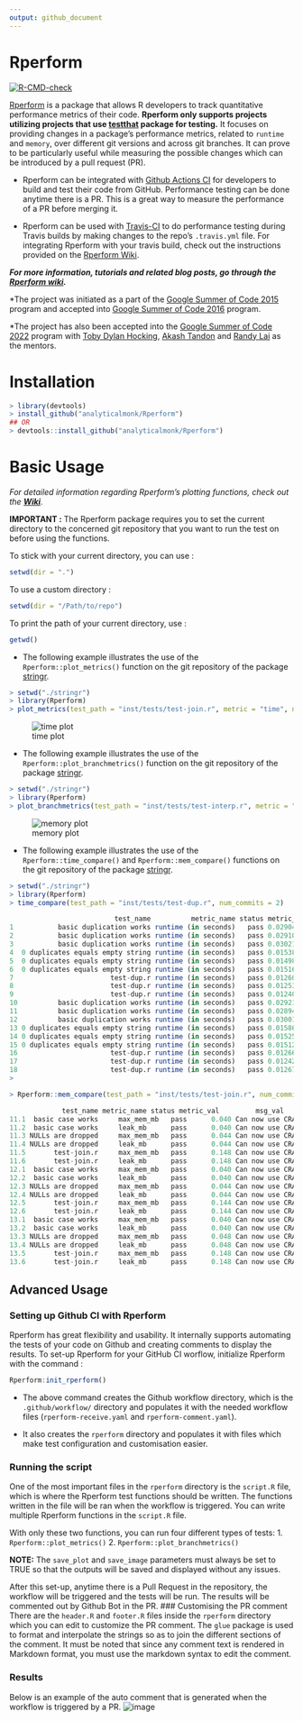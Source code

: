 ```yaml
---
output: github_document
---
```


<!-- README.md is generated from README.Rmd. Please edit that file -->

# Rperform

[![R-CMD-check](https://github.com/EngineerDanny/Rperform/workflows/R-CMD-check/badge.svg)](https://github.com/EngineerDanny/Rperform/actions)

[Rperform](https://github.com/analyticalmonk/Rperform) is a package that allows R developers to track quantitative performance metrics of their code. **Rperform only supports projects utilizing projects that use [testthat](https://github.com/r-lib/testthat) package for testing.**  It focuses on providing changes in a package’s performance metrics, related to `runtime` and `memory`, over different git versions and across git branches. It can prove to be particularly useful while measuring the possible changes which can be introduced by a pull request (PR).

- Rperform can be integrated with [Github Actions CI](https://github.com/features/actions) for developers to build and test their code from GitHub. Performance testing can be done anytime there is a PR. This is a great way to measure the performance of a PR before merging it.

- Rperform can be used with [Travis-CI](https://www.travis-ci.com) to do performance testing during Travis builds by making changes to the repo’s `.travis.yml` file. For integrating Rperform with your travis build, check out the instructions provided on the [Rperform Wiki](https://github.com/analyticalmonk/Rperform/wiki/Integrating-Rperform-with-Travis-CI).




***For more information, tutorials and related blog posts, go through the [Rperform wiki](https://github.com/analyticalmonk/Rperform/wiki/Integrating-Rperform-with-Travis-CI).***

*The project was initiated as a part of the [Google Summer of Code 2015](https://github.com/rstats-gsoc/gsoc2015/wiki/Test-timings-on-Travis) program and accepted into [Google Summer of Code 2016](https://github.com/rstats-gsoc/gsoc2016/wiki/Rperform:-Performance-analysis-of-R-package-code) program.

*The project has also been accepted into the [Google Summer of Code 2022](https://github.com/rstats-gsoc/gsoc2022/wiki/Rperform) program with [Toby Dylan Hocking](https://github.com/tdhock), [Akash Tandon](https://github.com/analyticalmonk) and [Randy Lai](mailto:randy.cs.lai@gmail.com) as the mentors.

# Installation
``` r
> library(devtools)
> install_github("analyticalmonk/Rperform")
## OR
> devtools::install_github("analyticalmonk/Rperform")
```

# Basic Usage

*For detailed information regarding Rperform’s plotting functions, check out the [**Wiki**](https://github.com/analyticalmonk/Rperform/wiki/Plotting-package-metrics-with-Rperform).*

**IMPORTANT :** The Rperform package requires you to set the current directory to the concerned git repository that you want to run the test on before using the functions. 

To stick with your current directory, you can use :

``` r
setwd(dir = ".")
```
To use a custom directory :
``` r
setwd(dir = "/Path/to/repo")
```

To print the path of your current directory, use :
``` r
getwd()
```


-   The following example illustrates the use of the `Rperform::plot_metrics()` function on the git repository of the package [stringr](https://github.com/EngineerDanny/stringr).

<!-- end list -->

``` r
> setwd("./stringr")
> library(Rperform)
> plot_metrics(test_path = "inst/tests/test-join.r", metric = "time", num_commits = 10, save_data = FALSE, save_plots = FALSE)
```

![time plot](images/Rplot_time_updated.png)

-   The following example illustrates the use of the `Rperform::plot_branchmetrics()` function on the git repository of the package [stringr](https://github.com/EngineerDanny/stringr).

<!-- end list -->

``` r
> setwd("./stringr")
> library(Rperform)
> plot_branchmetrics(test_path = "inst/tests/test-interp.r", metric = "memory", branch1 = "rperform_test", branch2 = "master", save_data = F, save_plots = F)
```

![memory plot](images/Rplot_branchmem.jpeg)

-   The following example illustrates the use of the `Rperform::time_compare()` and `Rperform::mem_compare()` functions on the git repository of the package [stringr](https://github.com/EngineerDanny/stringr).

<!-- end list -->

``` r
> setwd("./stringr")
> library(Rperform)
> time_compare(test_path = "inst/tests/test-dup.r", num_commits = 2)

                          test_name          metric_name status metric_val  message          date_time
1           basic duplication works runtime (in seconds)   pass 0.02904030  update           2022-06-28 09:38:26      
2           basic duplication works runtime (in seconds)   pass 0.02910049  update           2022-06-28 09:38:26     
3           basic duplication works runtime (in seconds)   pass 0.03021192  update           2022-06-28 09:38:26     
4  0 duplicates equals empty string runtime (in seconds)   pass 0.01538062  update           2022-06-28 09:38:26    
5  0 duplicates equals empty string runtime (in seconds)   pass 0.01498333  update           2022-06-28 09:38:26 
6  0 duplicates equals empty string runtime (in seconds)   pass 0.01516619  update           2022-06-28 09:38:26  
7                        test-dup.r runtime (in seconds)   pass 0.01260504  update           2022-06-28 09:38:26
8                        test-dup.r runtime (in seconds)   pass 0.01253468  update           2022-06-28 09:38:26
9                        test-dup.r runtime (in seconds)   pass 0.01240689  update           2022-06-28 09:38:26
10          basic duplication works runtime (in seconds)   pass 0.02921783  update git igno  2022-06-28 09:25:42
11          basic duplication works runtime (in seconds)   pass 0.02894895  update git igno  2022-06-28 09:25:42
12          basic duplication works runtime (in seconds)   pass 0.03001007  update git igno  2022-06-28 09:25:42
13 0 duplicates equals empty string runtime (in seconds)   pass 0.01586163  update git igno  2022-06-28 09:25:42
14 0 duplicates equals empty string runtime (in seconds)   pass 0.01525475  update git igno  2022-06-28 09:25:42
15 0 duplicates equals empty string runtime (in seconds)   pass 0.01512830  update git igno  2022-06-28 09:25:42
16                       test-dup.r runtime (in seconds)   pass 0.01266998  update git igno  2022-06-28 09:25:42
17                       test-dup.r runtime (in seconds)   pass 0.01242419  update git igno  2022-06-28 09:25:42
18                       test-dup.r runtime (in seconds)   pass 0.01267261  update git igno  2022-06-28 09:25:42
> 
```

``` r
> Rperform::mem_compare(test_path = "inst/tests/test-join.r", num_commits = 1)

             test_name metric_name status metric_val         msg_val           date_time
11.1  basic case works     max_mem_mb   pass      0.040 Can now use CRA 2015-01-08 14:09:43
11.2  basic case works     leak_mb      pass      0.040 Can now use CRA 2015-01-08 14:09:43
11.3 NULLs are dropped     max_mem_mb   pass      0.044 Can now use CRA 2015-01-08 14:09:43
11.4 NULLs are dropped     leak_mb      pass      0.044 Can now use CRA 2015-01-08 14:09:43
11.5       test-join.r     max_mem_mb   pass      0.148 Can now use CRA 2015-01-08 14:09:43
11.6       test-join.r     leak_mb      pass      0.148 Can now use CRA 2015-01-08 14:09:43
12.1  basic case works     max_mem_mb   pass      0.040 Can now use CRA 2015-01-08 14:09:43
12.2  basic case works     leak_mb      pass      0.040 Can now use CRA 2015-01-08 14:09:43
12.3 NULLs are dropped     max_mem_mb   pass      0.044 Can now use CRA 2015-01-08 14:09:43
12.4 NULLs are dropped     leak_mb      pass      0.044 Can now use CRA 2015-01-08 14:09:43
12.5       test-join.r     max_mem_mb   pass      0.144 Can now use CRA 2015-01-08 14:09:43
12.6       test-join.r     leak_mb      pass      0.144 Can now use CRA 2015-01-08 14:09:43
13.1  basic case works     max_mem_mb   pass      0.040 Can now use CRA 2015-01-08 14:09:43
13.2  basic case works     leak_mb      pass      0.040 Can now use CRA 2015-01-08 14:09:43
13.3 NULLs are dropped     max_mem_mb   pass      0.048 Can now use CRA 2015-01-08 14:09:43
13.4 NULLs are dropped     leak_mb      pass      0.048 Can now use CRA 2015-01-08 14:09:43
13.5       test-join.r     max_mem_mb   pass      0.148 Can now use CRA 2015-01-08 14:09:43
13.6       test-join.r     leak_mb      pass      0.148 Can now use CRA 2015-01-08 14:09:43
```

## Advanced Usage
### Setting up Github CI with Rperform
Rperform has great flexibility and usability. It internally supports automating the tests of your code on Github and creating comments to display the results. To set-up Rperform for your GitHub CI worflow, initialize Rperform with the command :

```r
Rperform:init_rperform()
```
- The above command creates the Github workflow directory, which is the `.github/workflow/` directory and populates it with the needed workflow files (`rperform-receive.yaml` and `rperform-comment.yaml`).

- It also creates the `rperform` directory and populates it with files which make test configuration and customisation easier. 

### Running the script

One of the most important files in the `rperform` directory is the `script.R` file, which is where the Rperform test functions should be written. The functions written in the file will be ran when the workflow is triggered. You can write multiple Rperform functions in the `script.R` file.

With only these two functions, you can run four different types of tests:
1. `Rperform::plot_metrics()` 
2. `Rperform::plot_branchmetrics()`

**NOTE:** The `save_plot` and `save_image` parameters must always be set to TRUE so that the outputs will be saved and displayed without any issues.

After this set-up, anytime there is a Pull Request in the repository, the workflow will be triggered and the tests will be run. The results will be commented out by Github Bot in the PR.
### Customising the PR comment
There are the `header.R` and `footer.R` files inside the `rperform` directory which you can edit to customize the PR comment. The `glue` package is used to format and interpolate the strings so as to join the different sections of the comment. It must be noted that since any comment text is rendered in Markdown format, you must use the markdown syntax to edit the comment. 

### Results
Below is an example of the auto comment that is generated when the workflow is triggered by a PR.
![image](./images/Rperform_comment.png)

